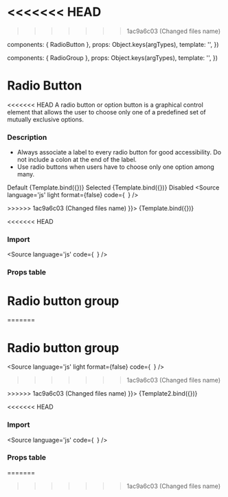 
<<<<<<< HEAD
=======
>>>>>>> 1ac9a6c03 (Changed files name)

  components: { RadioButton },
  props:      Object.keys(argTypes),
  template:   '<RadioButton v-bind="$props" />',
})

  components: { RadioGroup },
  props:      Object.keys(argTypes),
  template:   '<RadioGroup v-bind="$props" />',
})

<Meta title="Components/Form/RadioButton" />

# Radio Button
<<<<<<< HEAD
A radio button or option button is a graphical control element that allows the user to choose only one of a predefined set of mutually exclusive options.

### Description

- Always associate a label to every radio button for good accessibility. Do not include a colon at the end of the label.
- Use radio buttons when users have to choose only one option among many.


<Canvas columns={2}>
  Default
  <Story
    name="Default"
    args={{
      label: 'Kubernetes',
      val: true,
    }}>
    {Template.bind({})}
  </Story>
  Selected
  <Story
    name="Selected"
    args={{
      label: 'Kubernetes',
      val: true,
      value: true
    }}>
    {Template.bind({})}
  </Story>
  Disabled
  <Story
    name="Disabled"
    args={{
      label: 'Kubernetes',
      val: true,
      disabled: true
=======

<Source
  language='js'
  light
  format={false}
  code={`
  `}
/>

<Canvas>
  <Story
    name="RadioButton"
    args={{
      label: 'Hello',
      val: 'false',
      value: 'true'
>>>>>>> 1ac9a6c03 (Changed files name)
    }}>
    {Template.bind({})}
  </Story>
</Canvas>

<<<<<<< HEAD
### Import

<Source
  language='js'
  code={`
  `}
/>

### Props table

<ArgsTable of={RadioButton} />

# Radio button group



=======
<ArgsTable of={RadioButton} />

# Radio button group

<Source
  language='js'
  light
  format={false}
  code={`
  `}
/>

>>>>>>> 1ac9a6c03 (Changed files name)
<Canvas>
  <Story
    name="RadioGroup"
    args={{
<<<<<<< HEAD
      name: 'RadioGroup',
      label: 'Choose one of the following theme',
      options: ["Custom", "Dark", "Light"],
      row: false
=======
      label: 'Hello',
      options: ["false", "true"],
      row: 'false'
>>>>>>> 1ac9a6c03 (Changed files name)
    }}>
    {Template2.bind({})}
  </Story>
</Canvas>

<<<<<<< HEAD
### Import

<Source
  language='js'
  code={`
  `}
/>

### Props table

=======
>>>>>>> 1ac9a6c03 (Changed files name)
<ArgsTable of={RadioGroup} />

